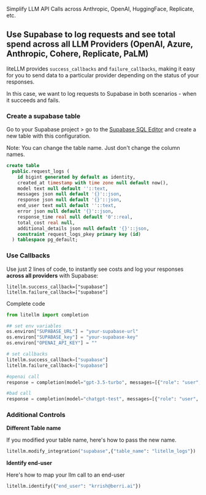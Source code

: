 Simplify LLM API Calls across Anthropic, OpenAI, HuggingFace, Replicate, etc. 

## Use Supabase to log requests and see total spend across all LLM Providers (OpenAI, Azure, Anthropic, Cohere, Replicate, PaLM)
liteLLM provides `success_callbacks` and `failure_callbacks`, making it easy for you to send data to a particular provider depending on the status of your responses. 

In this case, we want to log requests to Supabase in both scenarios - when it succeeds and fails. 

### Create a supabase table 

Go to your Supabase project > go to the [Supabase SQL Editor](https://supabase.com/dashboard/projects) and create a new table with this configuration.

Note: You can change the table name. Just don't change the column names. 

```sql
create table
  public.request_logs (
    id bigint generated by default as identity,
    created_at timestamp with time zone null default now(),
    model text null default ''::text,
    messages json null default '{}'::json,
    response json null default '{}'::json,
    end_user text null default ''::text,
    error json null default '{}'::json,
    response_time real null default '0'::real,
    total_cost real null,
    additional_details json null default '{}'::json,
    constraint request_logs_pkey primary key (id)
  ) tablespace pg_default;
```

### Use Callbacks 
Use just 2 lines of code, to instantly see costs and log your responses **across all providers** with Supabase: 

```
litellm.success_callback=["supabase"]
litellm.failure_callback=["supabase"]
```

Complete code
```python
from litellm import completion

## set env variables
os.environ["SUPABASE_URL"] = "your-supabase-url" 
os.environ["SUPABASE_key"] = "your-supabase-key" 
os.environ["OPENAI_API_KEY"] = ""

# set callbacks
litellm.success_callback=["supabase"]
litellm.failure_callback=["supabase"]

#openai call
response = completion(model="gpt-3.5-turbo", messages=[{"role": "user", "content": "Hi 👋 - i'm openai"}]) 

#bad call
response = completion(model="chatgpt-test", messages=[{"role": "user", "content": "Hi 👋 - i'm a bad call to test error logging"}]) 
```

### Additional Controls 

**Different Table name**

If you modified your table name, here's how to pass the new name.

```python 
litellm.modify_integration("supabase",{"table_name": "litellm_logs"})
```

**Identify end-user**

Here's how to map your llm call to an end-user 

```python
litellm.identify({"end_user": "krrish@berri.ai"})
```